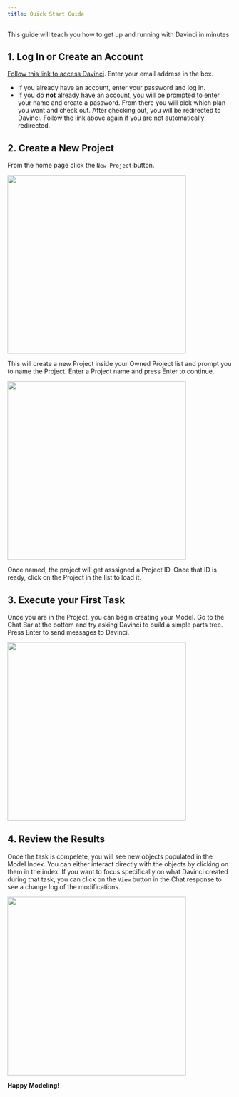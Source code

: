 ```yaml
---
title: Quick Start Guide
---
```

This guide will teach you how to get up and running with Davinci in minutes.

## 1. Log In or Create an Account
[Follow this link to access Davinci](https://davinci-app.com/app). Enter your email address in the box. 
- If you already have an account, enter your password and log in. 
- If you do **not** already have an account, you will be prompted to enter your name and create a password. From there you will pick which plan you want and check out. After checking out, you will be redirected to Davinci. Follow the link above again if you are not automatically redirected.

## 2. Create a New Project
From the home page click the `New Project` button.

<Frame>
    <img height="400" noZoom src="/images/home_start_click.png" /> 
</Frame>

 This will create a new Project inside your Owned Project list and prompt you to name the Project. Enter a Project name and press Enter to continue.
 
 <Frame>
    <img height="400" src="/images/home_project_def.png" /> 
</Frame>

 Once named, the project will get asssigned a Project ID. Once that ID is ready, click on the Project in the list to load it.



## 3. Execute your First Task
Once you are in the Project, you can begin creating your Model. Go to the Chat Bar at the bottom and try asking Davinci to build a simple parts tree. Press Enter to send messages to Davinci.

<Frame>
    <img height="400" src="/images/chat_input_example.png" /> 
</Frame>

## 4. Review the Results
Once the task is compelete, you will see new objects populated in the Model Index. You can either interact directly with the objects by clicking on them in the index. If you want to focus specifically on what Davinci created during that task, you can click on the `View` button in the Chat response to see a change log of the modifications. 

<Frame>
    <img height="400" src="/images/chat_example.png" /> 
</Frame>

**Happy Modeling!**
